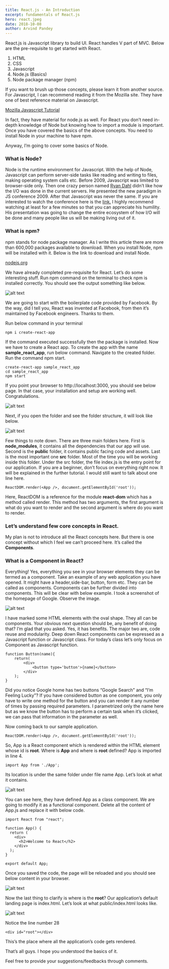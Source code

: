 ```yaml
---
title: React.js - An Introduction
excerpt: fundamentals of React.js
hero: react.jpeg
date: 2018-10-08
author: Arvind Pandey
---
```


React.js is Javascript library to build UI. React handles V part of MVC. Below are the pre-requisite to get started with React.

1. HTML
2. CSS
3. Javascript
4. Node.js (Basics)
5. Node package manager (npm)

If you want to brush up those concepts, please learn it from another source. For Javascript, I can recommend reading it from the Mozilla site. They have one of best reference material on Javascript.

<a href="https://developer.mozilla.org/bm/docs/Web/JavaScript" target="_blank">Mozilla Javascript Tutorial</a>

In fact, they have material for node.js as well. For React you don’t need in-depth knowledge of Node but knowing how to import a module is important. Once you have covered the basics of the above concepts. You need to install Node in your machine to have npm.

Anyway, I’m going to cover some basics of Node.

### What is Node?

Node is the runtime environment for Javascript. With the help of Node, Javascript can perform server-side tasks like reading and writing to files, making operating system calls etc. Before 2009, Javascript was limited to browser-side only. Then one crazy person named <a href="https://en.wikipedia.org/wiki/Ryan_Dahl" target="_blank">Ryan Dahl</a> didn’t like how the I/O was done in the current servers. He presented the new paradigm in JS conference 2009. After that Javascript was never the same. If you are interested to watch the conference here is the <a href="https://www.youtube.com/watch?v=ztspvPYybIY" target="_blank">link.</a> I highly recommend watching at least for a few minutes so that you can appreciate his humility. His presentation was going to change the entire ecosystem of how I/O will be done and many people like us will be making living out of it.

### What is npm?

npm stands for node package manager. As I write this article there are more than 600,000 packages available to download. When you install Node, npm will be installed with it. Below is the link to download and install Node.

<a href="https://nodejs.org/en/" target="_blank">nodejs.org</a>

We have already completed pre-requisite for React. Let’s do some interesting stuff. Run npm command on the terminal to check npm is installed correctly. You should see the output something like below.

![alt text](reactintro.png)

We are going to start with the boilerplate code provided by Facebook. By the way, did I tell you, React was invented at Facebook, from then it’s maintained by Facebook engineers. Thanks to them.

Run below command in your terminal

```
npm i create-react-app
```

If the command executed successfully then the package is installed. Now we have to create a React app. To create the app with the name **sample_react_app**, run below command. Navigate to the created folder. Run the command npm start.

```
create-react-app sample_react_app
cd sample_react_app
npm start
```

If you point your browser to http://localhost:3000, you should see below page. In that case, your installation and setup are working well. Congratulations.

![alt text](reactfirst.png)

Next, if you open the folder and see the folder structure, it will look like below.

![alt text](folder.png)

Few things to note down. There are three main folders here. First is **node_modules**, it contains all the dependencies that our app will use. Second is the **public** folder, it contains public facing code and assets. Last is the most important one **src** folder. Most of the time you will be working inside this folder. Under the src folder, the file index.js is the entry point for our application. If you are a beginner, don’t focus on everything right now. It will be explained in the further tutorial. I would still want to talk about one line here.

```
ReactDOM.render(<App />, document.getElementById('root'));
```
Here, ReactDOM is a reference for the module **react-dom** which has a method called render. This method has two arguments, the first argument is what do you want to render and the second argument is where do you want to render.

### Let’s understand few core concepts in React.

My plan is not to introduce all the React concepts here. But there is one concept without which I feel we can’t proceed here. It’s called the **Components**.

### What is a Component in React?

Everything! Yes, everything you see in your browser elements they can be termed as a component. Take an example of any web application you have opened. It might have a header,side-bar, button, form etc. They can be called as components. Components can be further divided into components. This will be clear with below example. I took a screenshot of the homepage of Google. Observe the image.

![alt text](google.png)

I have marked some HTML elements with the oval shape. They all can be components. Your obvious next question should be, any benefit of doing that? I’m glad that you asked. Yes, it has benefits. The major two are, code reuse and modularity. Deep down React components can be expressed as a Javascript function or Javascript class. For today’s class let’s only focus on Component as Javascript function.

```
function Button(name){
    return(
        <div>
            <button type='button'>{name}</button>
        </div>
    );
}
```

Did you notice Google home has two buttons “Google Search” and “I’m Feeling Lucky”? If you have considered button as one component, you only have to write one method for the button and you can render it any number of times by passing required parameters. I parametrized only the name here but as we know the button has to perform a certain task when it’s clicked, we can pass that information in the parameter as well.

Now coming back to our sample application.

```
ReactDOM.render(<App />, document.getElementById('root'));
```

So, App is a React component which is rendered within the HTML element whose id is **root**. Where is **App** and where is **root** defined? App is imported in line 4.

```
import App from './App';
```

Its location is under the same folder under file name App. Let’s look at what it contains.

![alt text](snippet.png)

You can see here, they have defined App as a class component. We are going to modify it as a functional component. Delete all the content of App.js and replace it with below code.

```
import React from "react";

function App() {
  return (
    <div>
      <h2>Welcome to React</h2>
    </div>
  );
}

export default App;
```

Once you saved the code, the page will be reloaded and you should see below content in your browser.

![alt text](welcome.png)

Now the last thing to clarify is where is the **root**? Our application’s default landing page is index.html. Let’s look at what public/index.html looks like.

![alt text](final.png)

Notice the line number 28

```
<div id="root"></div>
```

This’s the place where all the application’s code gets rendered.

That’s all guys. I hope you understood the basics of it.

Feel free to provide your suggestions/feedbacks through comments.
